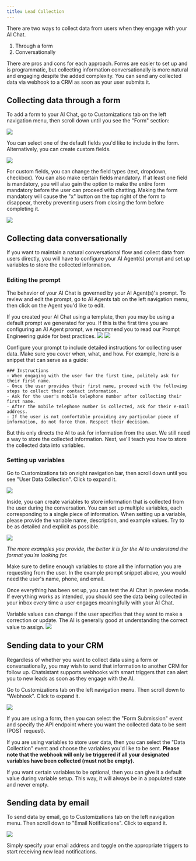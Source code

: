 ```yaml
---
title: Lead Collection
---
```


There are two ways to collect data from users when they engage with your AI Chat.

1. Through a form
2. Conversationally

There are pros and cons for each approach. Forms are easier to set up and is programmatic, but collecting information conversationally is more
natural and engaging despite the added complexity. You can send any collected data via webhook to a CRM as soon as your user submits it.

## Collecting data through a form

To add a form to your AI Chat, go to Customizations tab on the left navigation menu, then scroll down until you see the "Form" section:

<Frame>
  <img src="/images/lead-collection-13.png" />
</Frame>

You can select one of the default fields you'd like to include in the form. Alternatively, you can create custom fields.

<Frame>
  <img src="/images/lead-collection-13-1.png" />
</Frame>


For custom fields, you can change the field types (text, dropdown, checkbox). You can also make certain fields mandatory. If at least one field is
mandatory, you will also gain the option to make the entire form mandatory before the user can proceed with chatting. Making the form mandatory
will cause the "x" button on the top right of the form to disappear, thereby preventing users from closing the form before completing it.

<Frame>
  <img src="/images/lead-collection-13-2.png" />
</Frame>

## Collecting data conversationally

If you want to maintain a natural conversational flow and collect data from users directly, you will have to configure your AI Agent(s) prompt and
set up variables to store the collected information.

### Editing the prompt

The behavior of your AI Chat is governed by your AI Agent(s)'s prompt. To review and edit the prompt, go to AI Agents
tab on the left navigation menu, then click on the Agent you'd like to edit.

<Note>
  If you created your AI Chat using a template, then you may be using a default
  prompt we generated for you. If this is the first time you are configuring an
  AI Agent prompt, we recommend you to read our Prompt Engineering guide for
  best practices.
</Note>

<Frame>
  <img src="/images/lead-collection-16.png" />
</Frame>

<Frame>
  <img src="/images/lead-collection-17.png" />
</Frame>

Configure your prompt to include detailed instructions for collecting user data. Make sure you cover when, what, and how. For example, here is a snippet
that can serve as a guide:

```
### Instructions
- When engaging with the user for the first time, politely ask for their first name.
- Once the user provides their first name, proceed with the following steps to collect their contact information.
- Ask for the user's mobile telephone number after collecting their first name.
- After the mobile telephone number is collected, ask for their e-mail address.
- If the user is not comfortable providing any particular piece of information, do not force them. Respect their decision.
```

But this only directs the AI to ask for information from the user. We still need a way to store the collected information. Next, we'll teach you how to store
the collected data into variables.

### Setting up variables

Go to Customizations tab on right navigation bar, then scroll down until you see "User Data Collection". Click to expand it.

<Frame>
  <img src="/images/lead-collection-18.png" />
</Frame>

Inside, you can create variables to store information that is collected from the user during the conversation. You can set up multiple variables, each corresponding
to a single piece of information. When setting up a variable, please provide the variable name, description, and example values. Try to be as detailed and explicit
as possible.

<Frame>
  <img src="/images/lead-collection-19.png" />
</Frame>

_The more examples you provide, the better it is for the AI to understand the format you're looking for._

Make sure to define enough variables to store all the information you are requesting from the user. In the example prompt snippet above, you would need the user's name,
phone, and email.

Once everything has been set up, you can test the AI Chat in preview mode. If everything works as intended, you should see the data being collected in your inbox every
time a user engages meaningfully with your AI Chat.

<Note>
  Variable values can change if the user specifies that they want to make a
  correction or update. The AI is generally good at understanding the correct
  value to assign.
</Note>

<Frame>
  <img src="/images/lead-collection-20.png" />
</Frame>

## Sending data to your CRM

Regardless of whether you want to collect data using a form or conversationally, you may wish to send that information to another CRM for follow up. Chatsistant supports
webhooks with smart triggers that can alert you to new leads as soon as they engage with the AI.

Go to Customizations tab on the left navigation menu. Then scroll down to "Webhook". Click to expand it.

<Frame>
  <img src="/images/lead-collection-21.png" />
</Frame>

If you are using a form, then you can select the "Form Submission" event and specify the API endpoint where you want the collected data to be sent (POST request).

If you are using variables to store user data, then you can select the "Data Collection" event and choose the variables you'd like to be sent. **Please note that the webhook
will only be triggered if all your designated variables have been collected (must not be empty).**

If you want certain variables to be optional, then you can give it a default value during variable setup. This way, it will always be in a populated state and never empty.

## Sending data by email

To send data by email, go to Customizations tab on the left navigation menu. Then scroll down to "Email Notifications". Click to expand it.

<Frame>
  <img src="/images/lead-collection-22.png" />
</Frame>

Simply specify your email address and toggle on the appropriate triggers to start receiving new lead notifications.
